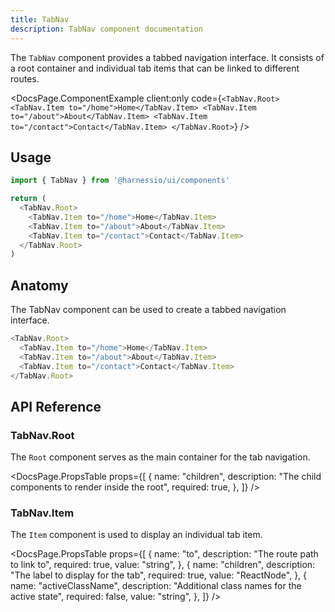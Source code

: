 ```yaml
---
title: TabNav
description: TabNav component documentation
---
```


The `TabNav` component provides a tabbed navigation interface. It consists of a root container and individual tab items that can be linked to different routes.


<DocsPage.ComponentExample
  client:only
  code={`<TabNav.Root>
  <TabNav.Item to="/home">Home</TabNav.Item>
  <TabNav.Item to="/about">About</TabNav.Item>
  <TabNav.Item to="/contact">Contact</TabNav.Item>
</TabNav.Root>`}
/>

## Usage

```typescript jsx
import { TabNav } from '@harnessio/ui/components'

return (
  <TabNav.Root>
    <TabNav.Item to="/home">Home</TabNav.Item>
    <TabNav.Item to="/about">About</TabNav.Item>
    <TabNav.Item to="/contact">Contact</TabNav.Item>
  </TabNav.Root>
)
```

## Anatomy

The TabNav component can be used to create a tabbed navigation interface.

```typescript jsx
<TabNav.Root>
  <TabNav.Item to="/home">Home</TabNav.Item>
  <TabNav.Item to="/about">About</TabNav.Item>
  <TabNav.Item to="/contact">Contact</TabNav.Item>
</TabNav.Root>
```

## API Reference

### TabNav.Root

The `Root` component serves as the main container for the tab navigation.

<DocsPage.PropsTable
  props={[
    {
      name: "children",
      description: "The child components to render inside the root",
      required: true,
    },
  ]}
/>

### TabNav.Item

The `Item` component is used to display an individual tab item.

<DocsPage.PropsTable
  props={[
    {
      name: "to",
      description: "The route path to link to",
      required: true,
      value: "string",
    },
    {
      name: "children",
      description: "The label to display for the tab",
      required: true,
      value: "ReactNode",
    },
    {
      name: "activeClassName",
      description: "Additional class names for the active state",
      required: false,
      value: "string",
    },
  ]}
/>
